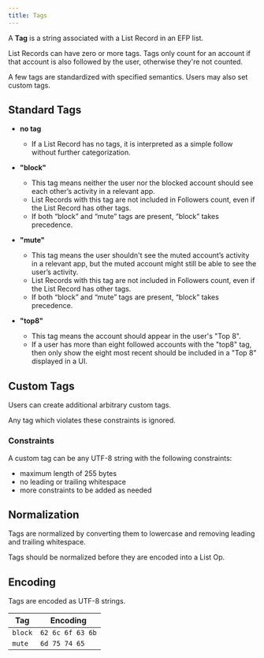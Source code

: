 ```yaml
---
title: Tags
---
```


A **Tag** is a string associated with a List Record in an EFP list.

List Records can have zero or more tags. Tags only count for an account if that account is also followed by the user, otherwise they're not counted.

A few tags are standardized with specified semantics. Users may also set custom tags.

## Standard Tags

- **no tag**

  - If a List Record has no tags, it is interpreted as a simple follow without further categorization.

- **"block"**

  - This tag means neither the user nor the blocked account should see each other’s activity in a relevant app.
  - List Records with this tag are not included in Followers count, even if the List Record has other tags.
  - If both “block” and “mute” tags are present, “block” takes precedence.

- **"mute"**
  - This tag means the user shouldn't see the muted account’s activity in a relevant app, but the muted account might still be able to see the user’s activity.
  - List Records with this tag are not included in Followers count, even if the List Record has other tags.
  - If both “block” and “mute” tags are present, “block” takes precedence.

- **"top8"**
  - This tag means the account should appear in the user's "Top 8".
  - If a user has more than eight followed accounts with the "top8" tag, then only show the eight most recent should be included in a "Top 8" displayed in a UI.

## Custom Tags

Users can create additional arbitrary custom tags.

Any tag which violates these constraints is ignored.

### Constraints

A custom tag can be any UTF-8 string with the following constraints:

- maximum length of 255 bytes
- no leading or trailing whitespace
- more constraints to be added as needed

## Normalization

Tags are normalized by converting them to lowercase and removing leading and trailing whitespace.

Tags should be normalized before they are encoded into a List Op.

## Encoding

Tags are encoded as UTF-8 strings.

| Tag     | Encoding         |
| ------- | ---------------- |
| `block` | `62 6c 6f 63 6b` |
| `mute`  | `6d 75 74 65`    |
